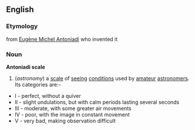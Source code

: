 ==English==
===Etymology===
from [[w:Eugène Michel Antoniadi|Eugène Michel Antoniadi]] who invented it
===Noun===
'''Antoniadi scale'''
#(''astronomy'') a [[scale]] of [[seeing]] [[condition]]s used by [[amateur]] [[astronomer]]s. Its categories are:-
*I - perfect, without a quiver
*II - slight undulations, but with calm periods lasting several seconds
*III - moderate, with some greater air movements
*IV - poor, with the image in constant movement
*V - very bad, making observation difficult